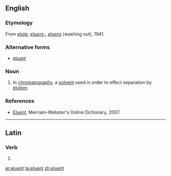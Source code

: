 ==English==

===Etymology===
{{wikipedia}}
From [[elute]]; {{etyl|la}} ''[[eluent-]], [[eluens]]'' (washing out), 1941.

===Alternative forms===
* [[eluant]]

===Noun===
{{en-noun}}

# {{analytical chemistry}} In [[chromatography]], a [[solvent]] used in order to effect separation by [[elution]].

===References===

* ''[http://www.m-w.com/cgi-bin/dictionary?book=Dictionary&va=eluent Eluent]'', Merriam-Webster's Online Dictionary, 2007.

----

==Latin==

===Verb===
{{la-verb-form|ēluent}}

# {{conjugation of|eluo|ēluō|3|p|fut|act|ind|lang=la}}


[[ar:eluent]]
[[ta:eluent]]
[[zh:eluent]]